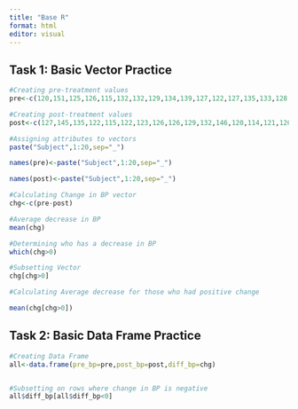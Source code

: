 ```yaml
---
title: "Base R"
format: html
editor: visual
---
```


## Task 1: Basic Vector Practice

```r
#Creating pre-treatment values
pre<-c(120,151,125,126,115,132,132,129,134,139,127,122,127,135,133,128,147,138,140,132)

#Creating post-treatment values
post<-c(127,145,135,122,115,122,123,126,126,129,132,146,120,114,121,120,128,120,133,115)

#Assigning attributes to vectors
paste("Subject",1:20,sep="_")

names(pre)<-paste("Subject",1:20,sep="_")

names(post)<-paste("Subject",1:20,sep="_")

#Calculating Change in BP vector
chg<-c(pre-post)

#Average decrease in BP
mean(chg)

#Determining who has a decrease in BP
which(chg>0)

#Subsetting Vector
chg[chg>0]

#Calculating Average decrease for those who had positive change

mean(chg[chg>0])
```

## Task 2: Basic Data Frame Practice

```r
#Creating Data Frame
all<-data.frame(pre_bp=pre,post_bp=post,diff_bp=chg)


#Subsetting on rows where change in BP is negative
all$diff_bp[all$diff_bp<0]
```

